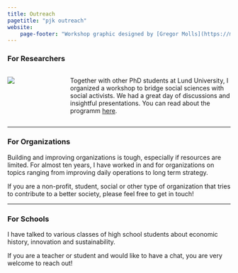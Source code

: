 ```yaml
---
title: Outreach
pagetitle: "pjk outreach"
website:
    page-footer: "Workshop graphic designed by [Gregor Molls](https://molls.design)"
---
```


### For Researchers

::::{.columns}
:::{.column width="25%"}
![](images/socialchangeworkshop_instagrampost_1080x1080.png){fig-alt="A design reading Social Change Workshop 06/05/23 Lund University Sol Auditorium 09:00-15:00" style="padding-right:10px;"}
::: 

:::{.column width="75%"} 
Together with other PhD students at Lund University, I organized a workshop to bridge social sciences with social activists.
We had a great day of discussions and insightful presentations.
You can read about the programm [here](https://pjkreutzer.github.io/social-change-workshop).
:::
::::

****

### For Organizations 
Building and improving organizations is tough, especially if resources are limited.
For almost ten years, I have worked in and for organizations on topics ranging from improving daily operations to long term strategy.

If you are a non-profit, student, social or other type of organization that tries to contribute to a better society, please feel free to get in touch!

****

### For Schools

I have talked to various classes of high school students about economic history, innovation and sustainability.

If you are a teacher or student and would like to have a chat, you are very welcome to reach out!


